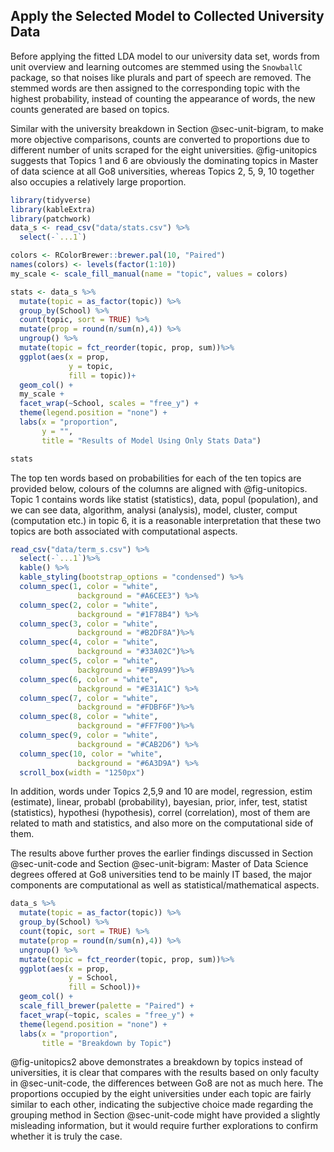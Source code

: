 ## Apply the Selected Model to Collected University Data

Before applying the fitted LDA model to our university data set, words from unit overview and learning outcomes are stemmed using the `SnowballC` package, so that noises like plurals and part of speech are removed. The stemmed words are then assigned to the corresponding topic with the highest probability, instead of counting the appearance of words, the new counts generated are based on topics.

Similar with the university breakdown in Section @sec-unit-bigram, to make more objective comparisons, counts are converted to proportions due to different number of units scraped for the eight universities. @fig-unitopics suggests that Topics 1 and 6 are obviously the dominating topics in Master of data science at all Go8 universities, whereas Topics 2, 5, 9, 10 together also occupies a relatively large proportion. 
```r
library(tidyverse)
library(kableExtra)
library(patchwork)
data_s <- read_csv("data/stats.csv") %>% 
  select(-`...1`)

colors <- RColorBrewer::brewer.pal(10, "Paired")
names(colors) <- levels(factor(1:10))
my_scale <- scale_fill_manual(name = "topic", values = colors)  

stats <- data_s %>% 
  mutate(topic = as_factor(topic)) %>% 
  group_by(School) %>% 
  count(topic, sort = TRUE) %>%
  mutate(prop = round(n/sum(n),4)) %>% 
  ungroup() %>% 
  mutate(topic = fct_reorder(topic, prop, sum))%>% 
  ggplot(aes(x = prop,
             y = topic,
             fill = topic))+
  geom_col() +
  my_scale +
  facet_wrap(~School, scales = "free_y") +
  theme(legend.position = "none") +
  labs(x = "proportion",
       y = "",
       title = "Results of Model Using Only Stats Data")
```


```r
stats
```

The top ten words based on probabilities for each of the ten topics are provided below, colours of the columns are aligned with @fig-unitopics. Topic 1 contains words like statist (statistics), data, popul (population), and we can see data, algorithm, analysi (analysis), model, cluster, comput (computation etc.) in topic 6, it is a reasonable interpretation that these two topics are both associated with computational aspects.

```r
read_csv("data/term_s.csv") %>% 
  select(-`...1`)%>% 
  kable() %>% 
  kable_styling(bootstrap_options = "condensed") %>% 
  column_spec(1, color = "white",
               background = "#A6CEE3") %>% 
  column_spec(2, color = "white",
               background = "#1F78B4") %>% 
  column_spec(3, color = "white",
               background = "#B2DF8A")%>% 
  column_spec(4, color = "white",
               background = "#33A02C")%>% 
  column_spec(5, color = "white",
               background = "#FB9A99")%>% 
  column_spec(6, color = "white",
               background = "#E31A1C") %>% 
  column_spec(7, color = "white",
               background = "#FDBF6F")%>% 
  column_spec(8, color = "white",
               background = "#FF7F00")%>% 
  column_spec(9, color = "white",
               background = "#CAB2D6") %>%
  column_spec(10, color = "white",
               background = "#6A3D9A") %>% 
  scroll_box(width = "1250px")
```


In addition, words under Topics 2,5,9 and 10 are model, regression, estim (estimate), linear, probabl (probability), bayesian, prior, infer, test, statist (statistics), hypothesi (hypothesis), correl (correlation), most of them are related to math and statistics, and also more on the computational side of them. 

The results above further proves the earlier findings discussed in Section @sec-unit-code and Section @sec-unit-bigram: Master of Data Science degrees offered at Go8 universities tend to be mainly IT based, the major components are computational as well as statistical/mathematical aspects. 

```r
data_s %>% 
  mutate(topic = as_factor(topic)) %>% 
  group_by(School) %>% 
  count(topic, sort = TRUE) %>%
  mutate(prop = round(n/sum(n),4)) %>% 
  ungroup() %>% 
  mutate(topic = fct_reorder(topic, prop, sum))%>% 
  ggplot(aes(x = prop,
             y = School,
             fill = School))+
  geom_col() +
  scale_fill_brewer(palette = "Paired") +
  facet_wrap(~topic, scales = "free_y") +
  theme(legend.position = "none") +
  labs(x = "proportion",
       title = "Breakdown by Topic")
```


@fig-unitopics2 above demonstrates a breakdown by topics instead of universities, it is clear that compares with the results based on only faculty in @sec-unit-code, the differences between Go8 are not as much here. The proportions occupied by the eight universities under each topic are fairly similar to each other, indicating the subjective choice made regarding the grouping method in Section @sec-unit-code might have provided a slightly misleading information, but it would require further explorations to confirm whether it is truly the case.
